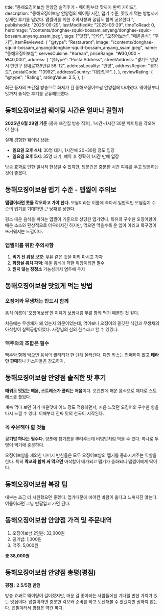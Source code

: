 
  title: "동해오징어보쌈 안양점 솔직후기 - 웨이팅부터 맛까지 완벽 가이드",
  description:
    "동해오징어보쌈 안양점의 웨이팅 시간, 맵기 수준, 맛있게 먹는 방법까지 상세한 후기를 담았다. 맵찔이를 위한 주의사항과 꿀팁도 함께 공유한다.",
  publishedAt: "2025-06-29",
  lastModifiedAt: "2025-06-29",
  timeToRead: 0,
  heroImage:
    "/contents/donghae-squid-bossam_anyang/donghae-squid-bossam_anyang_ssam.jpeg",
  tags: ["맛집", "안양", "오징어보쌈", "매운음식", "후기"],
  itemReviewed: {
    "@type": "Restaurant",
    image:
      "/contents/donghae-squid-bossam_anyang/donghae-squid-bossam_anyang_ssam.jpeg",
    name: "동해오징어보쌈",
    servesCuisine: "Korean",
    priceRange: "₩30,000 ~ ₩40,000",
    address: {
      "@type": "PostalAddress",
      streetAddress: "경기도 안양시 만안구 장내로139번길 56-12",
      addressLocality: "안양",
      addressRegion: "경기도",
      postalCode: "13992",
      addressCountry: "대한민국",
    },
  },
  reviewRating: {
    "@type": "Rating",
    ratingValue: 2.5,
  },
};

최근 풍자의 또간집 방송으로 화제가 된 동해오징어보쌈 안양점에 다녀왔다. 웨이팅부터 맛까지 솔직한 후기를 공유해보겠다.

## 동해오징어보쌈 웨이팅 시간은 얼마나 걸릴까

**2025년 6월 29일 기준** (풍자 또간집 방송 직후), 1시간~1시간 30분 웨이팅을 각오해야 한다.

<ImageWithCaption
  src="/contents/donghae-squid-bossam_anyang/donghae-squid-bossam_anyang_waiting.png"
  alt="동해오징어보쌈 안양점 웨이팅"
  caption="동해오징어보쌈 안양점 웨이팅, 뒤쪽으로도 더 있다."
/>

실제 경험한 웨이팅 상황:

- **일요일 오후 4시**: 30명 대기, 1시간에 20~30팀 정도 입장
- **일요일 오후 5시**: 35명 대기, 예약 후 정확히 1시간 만에 입장

방송 효과로 인한 일시적 현상일 수 있지만, 당분간은 충분한 시간 여유를 두고 방문하는 것이 좋겠다.

## 동해오징어보쌈 맵기 수준 - 맵찔이 주의보

**맵찔이라면 콧물 각오하고 가야 한다.** 보쌈이라는 이름에 속아서 일반적인 보쌈김치 수준의 맵기를 기대하면 큰 낭패를 당한다.

<ImageWithCaption
  src="/contents/donghae-squid-bossam_anyang/donghae-squid-bossam_anyang.jpeg"
  alt="동해오징어보쌈 안양점 오징어보쌈 2인분"
  caption="동해오징어보쌈 안양점 오징어보쌈 2인분, 매워보이는 것보다 더 매울지도 모른다"
/>

평소 매운 음식을 피하는 맵찔이 기준으로 상당한 맵기였다. 특유의 구수한 오징어향이 매운 소스와 환상적으로 어우러지긴 하지만, 먹으면 먹을수록 온 입이 아리고 목구멍이 뜨거워지는 느낌이다.

### 맵찔이를 위한 주의사항

1. **먹기 전 위장 보호**: 우유 같은 것을 미리 마시고 가자
2. **화장실 위치 파악**: 매운 음식에 약한 위장이라면 필수
3. **원치 않는 장청소** 가능성까지 염두에 두자

## 동해오징어보쌈 맛있게 먹는 방법

### 오징어와 무생채는 반드시 함께

음식 이름이 '오징어보쌍'인 이유가 보쌈처럼 무를 함께 먹기 때문인 것 같다.

처음에는 무생채가 왜 있는지 의문이었는데, 먹어보니 오징어의 쫄깃한 식감과 무생채의 아삭함이 찰떡궁합이었다. 사장님의 신의 한수라고 할 수 있겠다.

### 맥주와의 조합은 필수

<ImageWithCaption
  src="/contents/donghae-squid-bossam_anyang/donghae-squid-bossam_anyang_beer.jpeg"
  alt="동해오징어보쌈 안양점 맥주와 오징어보쌈"
  caption="동해오징어보쌈 안양점 맥주와 오징어보쌈, 맥주와 함께 먹으면 음식의 퀄리티가 한 단계 올라간다."
/>

맥주와 함께 먹으면 음식의 퀄리티가 한 단계 올라간다. 다만 카스는 판매하지 않고 **테라만 판매**하니 카스파들은 참고하자.

## 동해오징어보쌈 안양점 솔직한 맛 후기

**매워도 맛있는 매움, 스트레스가 풀리는 매움**이다. 오랜만에 매운 음식으로 제대로 스트레스를 풀었다.

계속 먹다 보면 혀가 매운맛에 어느 정도 적응하면서, 처음 느꼈던 오징어의 구수한 향을 다시 느낄 수 있다. 이때부터 진짜 맛의 천국이 시작된다.

### 꼭 주문해야 할 것들

**공기밥 하나는 필수다.** 양푼에 참기름을 뿌려주는데 비빔밥처럼 먹을 수 있다. 하나로 두 명이 먹기에 충분하다.

<ImageWithCaption
  src="/contents/donghae-squid-bossam_anyang/donghae-squid-bossam_anyang_bibimbab.jpeg"
  alt="동해오징어보쌈 안양점 공기밥과 오징어보쌈"
  caption="동해오징어보쌈 안양점 공기밥과 오징어보쌈, 공기밥은 참기름을 뿌려 비빔밥처럼 먹을 수 있다."
/>

오징어보쌈을 제외한 나머지 반찬들은 모두 오징어보쌈의 맵기를 중화시켜주는 역할을 한다. 특히 **락교와 함께 싸 먹으면** 아삭함이 배가되고 맵기가 중화되니 맵찔이에게 딱이다.

<ImageWithCaption
  src="/contents/donghae-squid-bossam_anyang/donghae-squid-bossam_anyang_ssam.jpeg"
  alt="동해오징어보쌈 안양점 락교와 오징어보쌈"
  caption="동해오징어보쌈 안양점 락교와 오징어보쌈, 락교와 함께 싸 먹으면 아삭함이 배가되고 맵기가 중화된다."
/>

## 동해오징어보쌈 복장 팁

내부는 조금 더 시원했으면 좋겠다. 맵기때문에 에어컨 바람이 춥다고 느껴지진 않는다. 여름이라면 그냥 반팔입고 가면 된다.

## 동해오징어보쌈 안양점 가격 및 주문내역

<ImageWithCaption
  src="/contents/donghae-squid-bossam_anyang/donghae-squid-bossam_anyang_menu.jpeg"
  alt="동해오징어보쌈 안양점 메뉴판"
  caption="동해오징어보쌈 안양점 메뉴판"
/>

1. 오징어보쌈 2인분: 32,000원
2. 공기밥: 1,000원
3. 맥주: 5,000원

**총 38,000원**

## 동해오징어보쌈 안양점 총평(평점)

**평점 : 2.5/5점 만점**

방송 효과로 웨이팅이 길어졌지만, 매운 걸 좋아하는 사람들에겐 기다릴 만한 가치가 있는 맛집이다. 맵찔이라면 충분한 각오와 준비를 하고 도전해볼 수 있겠지만 권하지 않는다. 맵찔이라서 평점은 약간 짜다.

